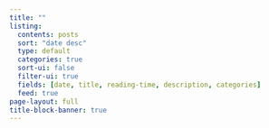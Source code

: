 ```yaml
---
title: ""
listing:
  contents: posts
  sort: "date desc"
  type: default
  categories: true
  sort-ui: false
  filter-ui: true
  fields: [date, title, reading-time, description, categories]
  feed: true
page-layout: full
title-block-banner: true
---
```



